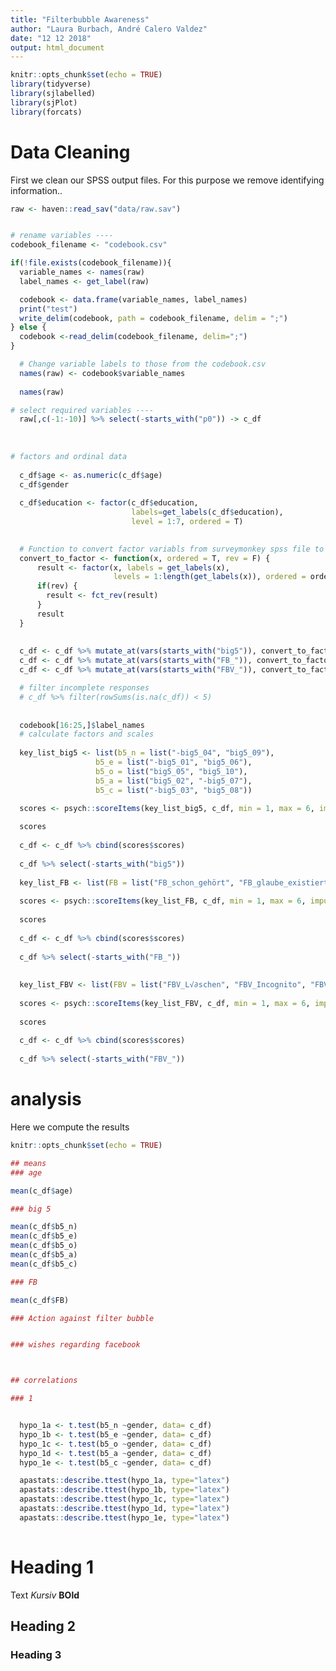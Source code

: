 ```yaml
---
title: "Filterbubble Awareness"
author: "Laura Burbach, André Calero Valdez"
date: "12 12 2018"
output: html_document
---
```


```r
knitr::opts_chunk$set(echo = TRUE)
library(tidyverse)
library(sjlabelled)
library(sjPlot)
library(forcats)
```

# Data Cleaning
First we clean our SPSS output files. For this purpose we remove identifying information..
```r
raw <- haven::read_sav("data/raw.sav")


# rename variables ---- 
codebook_filename <- "codebook.csv"

if(!file.exists(codebook_filename)){
  variable_names <- names(raw)
  label_names <- get_label(raw)

  codebook <- data.frame(variable_names, label_names)
  print("test")
  write_delim(codebook, path = codebook_filename, delim = ";")
} else {
  codebook <-read_delim(codebook_filename, delim=";")
}

  # Change variable labels to those from the codebook.csv
  names(raw) <- codebook$variable_names
  
  names(raw)

# select required variables ----
  raw[,c(-1:-10)] %>% select(-starts_with("p0")) -> c_df
  
  
  
# factors and ordinal data
  
  c_df$age <- as.numeric(c_df$age)
  c_df$gender
 
  c_df$education <- factor(c_df$education, 
                           labels=get_labels(c_df$education), 
                           level = 1:7, ordered = T)

  
  # Function to convert factor variabls from surveymonkey spss file to usable factors
  convert_to_factor <- function(x, ordered = T, rev = F) {
      result <- factor(x, labels = get_labels(x), 
                       levels = 1:length(get_labels(x)), ordered = ordered )
      if(rev) {
        result <- fct_rev(result)
      }
      result
  }
  
  
  c_df <- c_df %>% mutate_at(vars(starts_with("big5")), convert_to_factor, rev = T )
  c_df <- c_df %>% mutate_at(vars(starts_with("FB_")), convert_to_factor, rev = T ) 
  c_df <- c_df %>% mutate_at(vars(starts_with("FBV_")), convert_to_factor, rev = T )

  # filter incomplete responses
  # c_df %>% filter(rowSums(is.na(c_df)) < 5)
  
  
  codebook[16:25,]$label_names
  # calculate factors and scales
  
  key_list_big5 <- list(b5_n = list("-big5_04", "big5_09"),
                   b5_e = list("-big5_01", "big5_06"),
                   b5_o = list("big5_05", "big5_10"),
                   b5_a = list("big5_02", "-big5_07"),
                   b5_c = list("-big5_03", "big5_08"))

  scores <- psych::scoreItems(key_list_big5, c_df, min = 1, max = 6, impute = "mean")  
  
  scores
  
  c_df <- c_df %>% cbind(scores$scores) 
  
  c_df %>% select(-starts_with("big5"))
  
  key_list_FB <- list(FB = list("FB_schon_gehört", "FB_glaube_existiert", "FB_betrifft_persönlich", "FB_Problem", "FB_interessante_Beiträge", "FB_bewusstes_Vorgehen"))
  
  scores <- psych::scoreItems(key_list_FB, c_df, min = 1, max = 6, impute = "mean")  
  
  scores
  
  c_df <- c_df %>% cbind(scores$scores) 
  
  c_df %>% select(-starts_with("FB_"))
  
  
  key_list_FBV <- list(FBV = list("FBV_L√∂schen", "FBV_Incognito", "FBV_Vielfalt_erzwingen", "FBV_Explorer", "FBV_deabonnieren"))
  
  scores <- psych::scoreItems(key_list_FBV, c_df, min = 1, max = 6, impute = "mean")
  
  scores
  
  c_df <- c_df %>% cbind(scores$scores) 
  
  c_df %>% select(-starts_with("FBV_"))

```

# analysis
Here we compute the results
```r
knitr::opts_chunk$set(echo = TRUE)

## means
### age

mean(c_df$age)

### big 5 

mean(c_df$b5_n)
mean(c_df$b5_e)
mean(c_df$b5_o)
mean(c_df$b5_a)
mean(c_df$b5_c)

### FB

mean(c_df$FB)

### Action against filter bubble 


### wishes regarding facebook



## correlations

### 1


  hypo_1a <- t.test(b5_n ~gender, data= c_df)
  hypo_1b <- t.test(b5_e ~gender, data= c_df)
  hypo_1c <- t.test(b5_o ~gender, data= c_df)
  hypo_1d <- t.test(b5_a ~gender, data= c_df)
  hypo_1e <- t.test(b5_c ~gender, data= c_df)

  apastats::describe.ttest(hypo_1a, type="latex")
  apastats::describe.ttest(hypo_1b, type="latex")
  apastats::describe.ttest(hypo_1c, type="latex")  
  apastats::describe.ttest(hypo_1d, type="latex")  
  apastats::describe.ttest(hypo_1e, type="latex")  
  

```










# Heading 1
Text  *Kursiv* **BOld**

## Heading 2

### Heading 3





